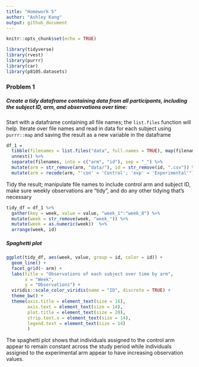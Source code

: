 ```yaml
---
title: "Homework 5"
author: "Ashley Kang"
output: github_document
---
```


```r
knitr::opts_chunk$set(echo = TRUE)

library(tidyverse)
library(rvest)
library(purrr)
library(car)
library(p8105.datasets)
```

### Problem 1

##### Create a tidy dataframe containing data from all participants, including the subject ID, arm, and observations over time:  


Start with a dataframe containing all file names; the `list.files` function will help. Iterate over file names and read in data for each subject using `purrr::map` and saving the result as a new variable in the dataframe

```r
df_1 =
  tibble(filenames = list.files("data", full.names = TRUE), map(filenames, read_csv)) %>% 
  unnest() %>% 
  separate(filenames, into = c("arm", "id"), sep = "_") %>%
  mutate(arm = str_remove(arm, "data/"), id = str_remove(id, ".csv")) %>% 
  mutate(arm = recode(arm, "'con' = 'Control'; 'exp' = 'Experimental'"))
```

Tidy the result; manipulate file names to include control arm and subject ID, make sure weekly observations are “tidy”, and do any other tidying that’s necessary

```r
tidy_df = df_1 %>% 
  gather(key = week, value = value, "week_1":"week_8") %>% 
  mutate(week = str_remove(week, "week_")) %>% 
  mutate(week = as.numeric(week))  %>%
  arrange(week, id)
```

##### Spaghetti plot
```r
ggplot(tidy_df, aes(week, value, group = id, color = id)) +
  geom_line() +
  facet_grid(~ arm) +
  labs(title = "Observations of each subject over time by arm",
       x = "Week",
       y = "Observations") +
  viridis::scale_color_viridis(name = "ID", discrete = TRUE) +
  theme_bw() +
  theme(axis.title = element_text(size = 16), 
        axis.text = element_text(size = 14), 
        plot.title = element_text(size = 20), 
        strip.text.x = element_text(size = 14), 
        legend.text = element_text(size = 14)
        )
```

The spaghetti plot shows that individuals assigned to the control arm appear to remain constant across the study period while individuals assigned to the experimental arm appear to have increasing observation values.